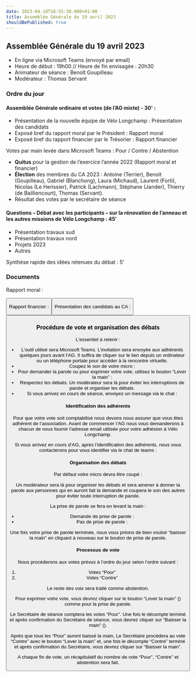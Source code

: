 ```yaml
---
date: 2023-04-18T16:55:38.000+01:00
title: Assemblée Générale du 19 avril 2023
shouldBePublished: true
---
```


## Assemblée Générale du 19 avril 2023

- En ligne via Microsoft Teams (envoyé par email)
- Heure de début : 19h00 // Heure de fin envisagée : 20h30
- Animateur de séance : Benoît Goupilleau
- Modérateur : Thomas Servant

### **Ordre du jour**

#### **Assemblée Générale ordinaire et votes (de l’AG mixte) - 30' :**

- Présentation de la nouvelle équipe de Vélo Longchamp : Présentation des candidats
- Exposé bref du rapport moral par le Président : Rapport moral
- Exposé bref du rapport financier par le Trésorier : Rapport financier

Votes par main levée dans Microsoft Teams : Pour / Contre / Abstention

- **Quitus** pour la gestion de l’exercice l’année 2022 (Rapport moral et financier)
- **Élection** des membres du CA 2023 : Antoine (Terrier), Benoit (Goupilleau), Gabriel (Blanchong), Laura (Michaud), Laurent (Forti), Nicolas (Le Herissier), Patrick (Lachmann), Stéphane (Jander), Thierry (de Bailliencourt), Thomas (Servant).
- Résultat des votes par le secrétaire de séance

#### **Questions – Débat avec les participants – sur la rénovation de l’anneau et les autres missions de Vélo Longchamp : 45’**

- Présentation travaux sud
- Présentation travaux nord
- Projets 2023
- Autres

Synthèse rapide des idées retenues du débat : 5’

### **Documents**

Rapport moral :

<Button
  href="AG03_RapportMoral.pdf"
  buttonText="Télécharger le rapport moral"
/>

Rapport financier :

<Button
  href="AG03_RapportFinancier.pdf"
  buttonText="Télécharger le rapport financier"
/>

Présentation des candidats au CA :

<Button
  href="AG03_CandidatsCA.pdf"
  buttonText="Télécharger la présentation des candidats"
/>

### **Procédure de vote et organisation des débats**

L'essentiel à retenir :

- L’outil utilisé sera Microsoft Teams. L’invitation sera envoyée aux adhérents quelques jours avant l'AG. Il suffira de cliquer sur le lien depuis un ordinateur ou un téléphone portale pour accéder à la rencontre virtuelle.
- Coupez le son de votre micro : <SmallImg src="micOff.png"/>
- Pour demander la parole ou pour exprimer votre vote, utilisez le bouton “Lever la main” : <SmallImg src="hand.png"/>
- Respectez les débats. Un modérateur sera là pour éviter les interruptions de parole et organiser les débats.
- Si vous arrivez en cours de séance, envoyez un message via le chat : <SmallImg src="chat.png"/>

#### **Identification des adhérents**

Pour que votre vote soit comptabilisé nous devons nous assurer que vous êtes adhérent de l’association. Avant de commencer l’AG nous vous demanderons à chacun de nous fournir l'adresse email utilisée pour votre adhésion à Vélo Longchamp.

Si vous arrivez en cours d’AG, après l’identification des adhérents, nous vous contacterons pour vous identifier via le chat de teams : <SmallImg src="chat.png" />

#### **Organisation des débats**

Par défaut votre micro devra être coupé : <SmallImg src="micOff.png"/>

Un modérateur sera là pour organiser les débats et sera amener à donner la parole aux personnes qui en auront fait la demande et coupera le son des autres pour éviter toute interruption de parole.

La prise de parole se fera en levant la main :

- Demande de prise de parole : <SmallImg src="handUp.png"/>
- Pas de prise de parole : <SmallImg src="hand.png"/>

Une fois votre prise de parole terminée, nous vous priions de bien vouloir “baisser la main” en cliquant à nouveau sur le bouton de prise de parole.

#### **Processus de vote**

Nous procéderons aux votes prévus à l’ordre du jour selon l’ordre suivant :

1. Votes “Pour”
2. Votes “Contre”

Le reste des voix sera traité comme abstention.

Pour exprimer votre vote, vous devrez cliquer sur le bouton “Lever la main” (<SmallImg src="handUp.png"/>) comme pour la prise de parole.

Le Secrétaire de séance comptera les votes “Pour”. Une fois le décompte terminé et après confirmation du Secrétaire de séance, vous devrez cliquer sur “Baisser la main” (<SmallImg src="hand.png"/>).

Après que tous les “Pour” auront baissé la main, Le Secrétaire procédera au vote “Contre” avec le bouton “Lever la main” et, une fois le décompte “Contre” terminé et après confirmation du Secrétaire, vous devrez cliquer sur “Baisser la main”.

A chaque fin de vote, un récapitulatif du nombre de vote “Pour”, “Contre” et abstention sera fait.
